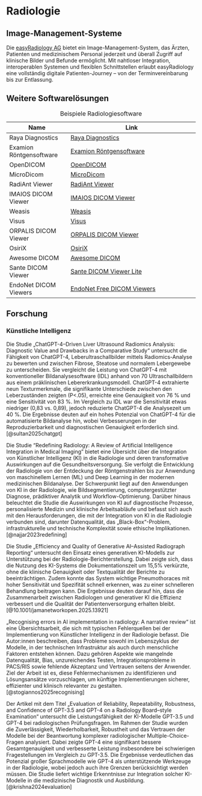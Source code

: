# Radiologie

## Image-Management-Systeme

Die [easyRadiology AG](https://easyradiology.de/) bietet ein Image-Management-System, das Ärzten, Patienten und medizinischem Personal jederzeit und überall Zugriff auf klinische Bilder und Befunde ermöglicht. Mit nahtloser Integration, interoperablen Systemen und flexiblen Schnittstellen erlaubt easyRadiology eine vollständig digitale Patienten-Journey – von der Terminvereinbarung bis zur Entlassung.

## Weitere Softwarelösungen

| Name                | Link                                       |
|---------------------|--------------------------------------------|
| Raya Diagnostics    | [Raya Diagnostics](https://www.raya-diagnostics.com/) |
| Examion Röntgensoftware | [Examion Röntgensoftware](https://www.examion.com/de/produkte/humanmedizin/mvz-praxisverbund/roentgensoftware) |
| OpenDICOM           | [OpenDICOM](https://github.com/opendicom)                                                |
| MicroDicom          | [MicroDicom](https://www.microdicom.com/)                                                |
| RadiAnt Viewer      | [RadiAnt Viewer](https://www.radiantviewer.com/)                                         |
| IMAIOS DICOM Viewer | [IMAIOS DICOM Viewer](https://www.imaios.com/de/imaios-dicom-viewer)                     |
| Weasis              | [Weasis](https://weasis.org/en/index.html)                                               |
| Visus               | [Visus](https://www.visus.com/index.html)                                                |
| ORPALIS DICOM Viewer| [ORPALIS DICOM Viewer](https://www.orpalis.com/labs/dicom-viewer/)                       |
| OsiriX              | [OsiriX](https://www.osirix-viewer.com/)                                                 |
| Awesome DICOM       | [Awesome DICOM](https://github.com/open-dicom/awesome-dicom)                              |
| Sante DICOM Viewer  | [Sante DICOM Viewer Lite](https://santesoft.com/win/sante-dicom-viewer-lite/sante-dicom-viewer-lite.html) |
| EndoNet DICOM Viewers| [EndoNet Free DICOM Viewers](https://endonet.com/knowledge-base/free-dicom-viewers/)     |

: Beispiele Radiologiesoftware

## Forschung

### Künstliche Intelligenz

Die Studie „ChatGPT-4–Driven Liver Ultrasound Radiomics Analysis: Diagnostic Value and Drawbacks in a Comparative Study“ untersucht die Fähigkeit von ChatGPT-4, Leberultraschallbilder mittels Radiomics-Analyse zu bewerten und zwischen Fibrose, Steatose und normalem Lebergewebe zu unterscheiden. Sie vergleicht die Leistung von ChatGPT-4 mit konventioneller Bildanalysesoftware (IDL) anhand von 70 Ultraschallbildern aus einem präklinischen Lebererkrankungsmodell. ChatGPT-4 extrahierte neun Texturmerkmale, die signifikante Unterschiede zwischen den Leberzuständen zeigten (P<.05), erreichte eine Genauigkeit von 76 % und eine Sensitivität von 83 %. Im Vergleich zu IDL war die Sensitivität etwas niedriger (0,83 vs. 0,89), jedoch reduzierte ChatGPT-4 die Analysezeit um 40 %. Die Ergebnisse deuten auf ein hohes Potenzial von ChatGPT-4 für die automatisierte Bildanalyse hin, wobei Verbesserungen in der Reproduzierbarkeit und diagnostischen Genauigkeit erforderlich sind. [@sultan2025chatgpt]

Die Studie "Redefining Radiology: A Review of Artificial Intelligence Integration in Medical Imaging" bietet eine Übersicht über die Integration von Künstlicher Intelligenz (KI) in die Radiologie und deren transformative Auswirkungen auf die Gesundheitsversorgung. Sie verfolgt die Entwicklung der Radiologie von der Entdeckung der Röntgenstrahlen bis zur Anwendung von maschinellem Lernen (ML) und Deep Learning in der modernen medizinischen Bildanalyse. Der Schwerpunkt liegt auf den Anwendungen von KI in der Radiologie, wie Bildsegmentierung, computergestützter Diagnose, prädiktiver Analytik und Workflow-Optimierung. Darüber hinaus beleuchtet die Studie die Auswirkungen von KI auf diagnostische Prozesse, personalisierte Medizin und klinische Arbeitsabläufe und befasst sich auch mit den Herausforderungen, die mit der Integration von KI in die Radiologie verbunden sind, darunter Datenqualität, das „Black-Box“-Problem, infrastrukturelle und technische Komplexität sowie ethische Implikationen. [@najjar2023redefining]

Die Studie „Efficiency and Quality of Generative AI–Assisted Radiograph Reporting“ untersucht den Einsatz eines generativen KI-Modells zur Unterstützung bei der Radiologie-Berichterstellung. Dabei zeigte sich, dass die Nutzung des KI-Systems die Dokumentationszeit um 15,5% verkürzte, ohne die klinische Genauigkeit oder Textqualität der Berichte zu beeinträchtigen. Zudem konnte das System wichtige Pneumothoraces mit hoher Sensitivität und Spezifität schnell erkennen, was zu einer schnelleren Behandlung beitragen kann. Die Ergebnisse deuten darauf hin, dass die Zusammenarbeit zwischen Radiologen und generativer KI die Effizienz verbessert und die Qualität der Patientenversorgung erhalten bleibt. [@10.1001/jamanetworkopen.2025.13921]

„Recognising errors in AI implementation in radiology: A narrative review“ ist eine Übersichtsarbeit, die sich mit typischen Fehlerquellen bei der Implementierung von Künstlicher Intelligenz in der Radiologie befasst. Die Autor:innen beschreiben, dass Probleme sowohl im Lebenszyklus der Modelle, in der technischen Infrastruktur als auch durch menschliche Faktoren entstehen können. Dazu gehören Aspekte wie mangelnde Datenqualität, Bias, unzureichendes Testen, Integrationsprobleme in PACS/RIS sowie fehlende Akzeptanz und Vertrauen seitens der Anwender. Ziel der Arbeit ist es, diese Fehlermechanismen zu identifizieren und Lösungsansätze vorzuschlagen, um künftige Implementierungen sicherer, effizienter und klinisch relevanter zu gestalten. [@stogiannos2025recognising]

Der Artikel mit dem Titel „Evaluation of Reliability, Repeatability, Robustness, and Confidence of GPT-3.5 and GPT-4 on a Radiology Board–style Examination“ untersucht die Leistungsfähigkeit der KI-Modelle GPT-3.5 und GPT-4 bei radiologischen Prüfungsfragen. Im Rahmen der Studie wurden die Zuverlässigkeit, Wiederholbarkeit, Robustheit und das Vertrauen der Modelle bei der Beantwortung komplexer radiologischer Multiple-Choice-Fragen analysiert. Dabei zeigte GPT-4 eine signifikant bessere Gesamtgenauigkeit und verbesserte Leistung insbesondere bei schwierigen Fragestellungen im Vergleich zu GPT-3.5. Die Ergebnisse verdeutlichen das Potenzial großer Sprachmodelle wie GPT-4 als unterstützende Werkzeuge in der Radiologie, wobei jedoch auch ihre Grenzen berücksichtigt werden müssen. Die Studie liefert wichtige Erkenntnisse zur Integration solcher KI-Modelle in die medizinische Diagnostik und Ausbildung. [@krishna2024evaluation]
